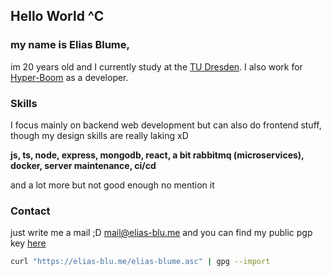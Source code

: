 ## <Colorize color="red"> Hello World </Colorize> <Inverted>^C</Inverted>


### my name is Elias Blume,
im 20 years old and I currently study at the [TU Dresden](https://tu-dresden.de/). I also work for [Hyper-Boom](https://www.hyper-boom.com/) as a  developer.

### Skills
I focus mainly on backend web development but can also do frontend stuff, though my design skills are really laking xD

**js, ts, node, express, mongodb, react, a bit rabbitmq (microservices), docker, server maintenance, ci/cd**

and a lot more but not good enough no mention it

### Contact

just write me a mail ;D [mail@elias-blu.me](mailto:mail@elias-blu.me) and
you can find my public pgp key [here](/elias-blume.asc)

```bash
curl "https://elias-blu.me/elias-blume.asc" | gpg --import
```




